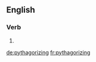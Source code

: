==English==

===Verb===
{{head|en}}

# {{present participle of|pythagorize}}

[[de:pythagorizing]]
[[fr:pythagorizing]]